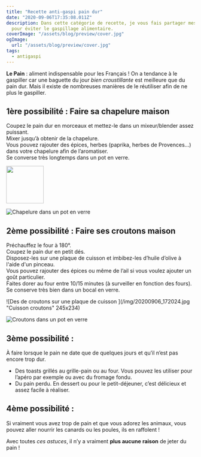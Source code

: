 ```yaml
---
title: "Recette anti-gaspi pain dur"
date: "2020-09-06T17:35:08.011Z"
description: Dans cette catégorie de recette, je vous fais partager mes astuces
  pour éviter le gaspillage alimentaire.
coverImage: "/assets/blog/preview/cover.jpg"
ogImage:
  url: "/assets/blog/preview/cover.jpg"
tags:
  - antigaspi
---
```


**Le Pain** : aliment indispensable pour les Français ! On a tendance à le gaspiller car une baguette du jour _bien croustillante_ est meilleure que du pain dur. Mais il existe de nombreuses manières de le réutiliser afin de ne plus le gaspiller.

## 1ère possibilité : Faire sa chapelure maison

Coupez le pain dur en morceaux et mettez-le dans un mixeur/blender assez puissant.\
Mixer jusqu’à obtenir de la chapelure.\
Vous pouvez rajouter des épices, herbes (paprika, herbes de Provences…) dans votre chapelure afin de l’aromatiser.\
Se converse très longtemps dans un pot en verre.

<Image src="/assets/blog/authors/jj.jpeg" width="100" height="100" />

![Chapelure dans un pot en verre](/img/chapelure-.jpg "Chapelure")

## 2ème possibilité : Faire ses croutons maison

Préchauffez le four à 180°.\
Coupez le pain dur en petit dés.\
Disposez-les sur une plaque de cuisson et imbibez-les d’huile d’olive à l'aide d'un pinceau.\
Vous pouvez rajouter des épices ou même de l’ail si vous voulez ajouter un goût particulier.\
Faites dorer au four entre 10/15 minutes (à surveiller en fonction des fours).\
Se conserve très bien dans un bocal en verre.

![Des de croutons sur une plaque de cuisson ](/img/20200906_172024.jpg "Cuisson croutons" 245x234)

![Croutons dans un pot en verre](/img/croutons.jpg "Croutons ")

## 3ème possibilité :

À faire lorsque le pain ne date que de quelques jours et qu’il n’est pas encore trop dur.

- Des toasts grillés au grille-pain ou au four. Vous pouvez les utiliser pour l’apéro par exemple ou avec du fromage fondu.
- Du pain perdu. En dessert ou pour le petit-déjeuner, c’est délicieux et assez facile à réaliser.

## 4ème possibilité :

Si vraiment vous avez trop de pain et que vous adorez les animaux, vous pouvez aller nourrir les canards ou les poules, ils en raffolent !

Avec toutes _ces astuces_, il n’y a vraiment **plus aucune** **raison** de jeter du pain !
